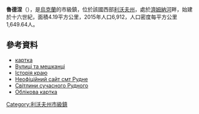 {{No footnotes|time=2015-09-16T15:33:36+00:00}}
{{coord|49|50|24|N|23|52|40|E|scale:30000|display=title}}

'''魯德涅'''（{{lang-uk|Рудне}}），是[[烏克蘭|烏克蘭]]的市級鎮，位於該國西部[[利沃夫州|利沃夫州]]，處於[[濟姆納河|濟姆納河]]畔，始建於十六世紀，面積4.19平方公里，2015年人口6,912，人口密度每平方公里1,649.64人。

==參考資料==
*[https://web.archive.org/web/20131230235450/http://w1.c1.rada.gov.ua/pls/z7502/A005?rf7571=21662 картка]
*[https://web.archive.org/web/20110529111333/http://www.rudno.org.ua/streets/menu_id_18.html Вулиці та мешканці]
*[https://web.archive.org/web/20110530224651/http://www.rudno.org.ua/history/menu_id_8.html Історія краю]
* [https://web.archive.org/web/20110928090918/http://www.rudno.org.ua/ Неофіційний сайт смт Рудне]
* [http://lviv.ridne.net/taxonomy/term/36 Світлини сучасного Рудного] {{Wayback|url=http://lviv.ridne.net/taxonomy/term/36 |date=20200926220622 }}
* [http://gska2.rada.gov.ua/pls/z7502/A005?rdat1=05.07.2008&rf7571=21662 Облікова картка]{{dead link|date=2018年5月 |bot=InternetArchiveBot |fix-attempted=yes }}

{{DEFAULTSORT:Рудне}}
[[Category:利沃夫州市級鎮|Category:利沃夫州市級鎮]]


{{Lviv-geo-stub}}